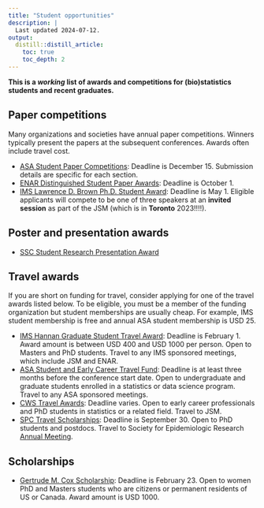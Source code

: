 ```yaml
---
title: "Student opportunities"
description: |
  Last updated 2024-07-12.
output:
  distill::distill_article:
    toc: true
    toc_depth: 2    
---
```



**This is a *working* list of awards and competitions for (bio)statistics students and recent graduates.**


## Paper competitions

Many organizations and societies have annual paper competitions. Winners typically present the papers at the subsequent conferences. Awards often include travel cost.  

- [ASA Student Paper Competitions](https://www.amstat.org/ASA/Your-Career/Student-Paper-Competitions.aspx): Deadline is December 15. Submission details are specific for each section. 
- [ENAR Distinguished Student Paper Awards](https://www.enar.org/meetings/StudentPaperAwards/): Deadline is October 1. 
- [IMS Lawrence D. Brown Ph.D. Student Award](https://imstat.org/ims-awards/ims-lawrence-d-brown-ph-d-student-award/): Deadline is May 1. Eligible applicants will compete to be one of three speakers at an **invited session** as part of the JSM (which is in **Toronto** 2023!!!!). 


## Poster and presentation awards
- [SSC Student Research Presentation Award](https://ssc.ca/en/committees/student-research-presentation-award-committee)


## Travel awards

If you are short on funding for travel, consider applying for one of the travel awards listed below. To be eligible, you must be a member of the funding organization but student memberships are usually cheap. For example, IMS student membership is free and annual ASA student membership is USD 25.

- [IMS Hannan Graduate Student Travel Award](https://www.enar.org/meetings/StudentPaperAwards/): Deadline is February 1. Award amount is between USD 400 and USD 1000 per person. Open to Masters and PhD students. Travel to any IMS sponsored meetings, which include JSM and ENAR. 
- [ASA Student and Early Career Travel Fund](https://www.amstat.org/ASA/Your-Career/Awards/Student-and-Early-Career-Travel-Fund.aspx): Deadline is at least three months before the conference start date. Open to undergraduate and graduate students enrolled in a statistics or data science program. Travel to any ASA sponsored meetings.
- [CWS Travel Awards](https://cwstat.org/cws-travel-awards-2/): Deadline varies. Open to early career professionals and PhD students in statistics or a related field. Travel to JSM.  
- [SPC Travel Scholarships](https://epiresearch.org/annual-meeting/awards/spc-travel-scholarships/): Deadline is September 30. Open to PhD students and postdocs. Travel to Society for Epidemiologic Research [Annual Meeting](https://epiresearch.org/annual-meeting/). 


## Scholarships

- [Gertrude M. Cox Scholarship](https://www.amstat.org/ASA/Your-Career/Awards/Gertrude-M-Cox-Scholarship.aspx): Deadline is February 23. Open to women PhD and Masters students who are citizens or permanent residents of US or Canada. Award amount is USD 1000.
